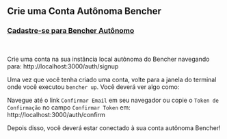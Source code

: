 
## Crie uma Conta Autônoma Bencher

<h3><a href="http://localhost:3000/auth/signup" target="_blank">Cadastre-se para Bencher Autônomo</a></h3>
<br />

Crie uma conta na sua instância local autônoma do Bencher navegando para: http://localhost:3000/auth/signup

Uma vez que você tenha criado uma conta, volte para a janela do terminal onde você executou `bencher up`.
Você deverá ver algo como:

<DockerSignupOutput />

Navegue até o link `Confirmar Email` em seu navegador ou copie o `Token de Confirmação` no campo `Confirmar Token` em: http://localhost:3000/auth/confirm

Depois disso, você deverá estar conectado à sua conta autônoma Bencher!